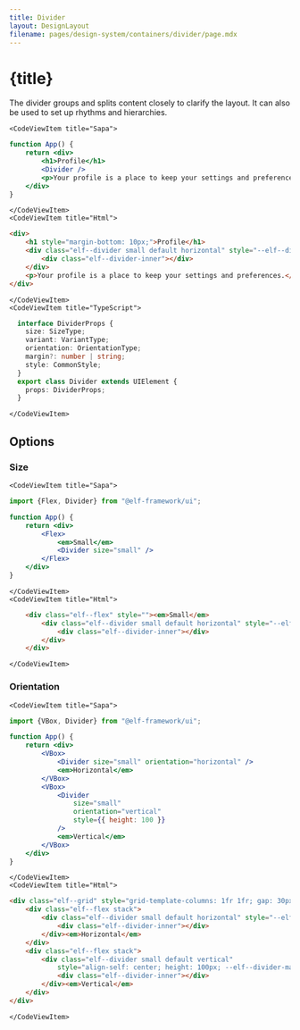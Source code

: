 ```yaml
---
title: Divider
layout: DesignLayout
filename: pages/design-system/containers/divider/page.mdx
---
```



# {title}

The divider groups and splits content closely to clarify the layout. It can also be used to set up rhythms and hierarchies.

<MainView />



<CodeView>

    <CodeViewItem title="Sapa">
```jsx
function App() {
    return <div>
        <h1>Profile</h1>
        <Divider />
        <p>Your profile is a place to keep your settings and preferences.</p>
    </div>
}
```
    </CodeViewItem>
    <CodeViewItem title="Html">
```html
<div>
    <h1 style="margin-bottom: 10px;">Profile</h1>
    <div class="elf--divider small default horizontal" style="--elf--divider-margin: 10px;">
        <div class="elf--divider-inner"></div>
    </div>
    <p>Your profile is a place to keep your settings and preferences.</p>
</div>
```
    </CodeViewItem>
    <CodeViewItem title="TypeScript">
```typescript
  interface DividerProps {
    size: SizeType;
    variant: VariantType;
    orientation: OrientationType;
    margin?: number | string;
    style: CommonStyle;
  }
  export class Divider extends UIElement {
    props: DividerProps;
  }
```
    </CodeViewItem>
</CodeView>

## Options 


### Size

<OptionsView />



<CodeView>

    <CodeViewItem title="Sapa">
```jsx
import {Flex, Divider} from "@elf-framework/ui";

function App() {
    return <div>
        <Flex>
            <em>Small</em>
            <Divider size="small" />
        </Flex>
    </div>
}
```
    </CodeViewItem>
    <CodeViewItem title="Html">
```html
    <div class="elf--flex" style=""><em>Small</em>
        <div class="elf--divider small default horizontal" style="--elf--divider-margin: 10px;">
            <div class="elf--divider-inner"></div>
        </div>
    </div>
```
    </CodeViewItem>
</CodeView>


### Orientation

<OrientationView />


<CodeView>

    <CodeViewItem title="Sapa">
```jsx
import {VBox, Divider} from "@elf-framework/ui";

function App() {
    return <div>
        <VBox>
            <Divider size="small" orientation="horizontal" />
            <em>Horizontal</em>
        </VBox>
        <VBox>
            <Divider
                size="small"
                orientation="vertical"
                style={{ height: 100 }}
            />
            <em>Vertical</em>
        </VBox>
    </div>
}
```
    </CodeViewItem>
    <CodeViewItem title="Html">
```html
<div class="elf--grid" style="grid-template-columns: 1fr 1fr; gap: 30px;">
    <div class="elf--flex stack">
        <div class="elf--divider small default horizontal" style="--elf--divider-margin: 10px;">
            <div class="elf--divider-inner"></div>
        </div><em>Horizontal</em>
    </div>
    <div class="elf--flex stack">
        <div class="elf--divider small default vertical"
            style="align-self: center; height: 100px; --elf--divider-margin: 10px;">
            <div class="elf--divider-inner"></div>
        </div><em>Vertical</em>
    </div>
</div>
```
    </CodeViewItem>
</CodeView>